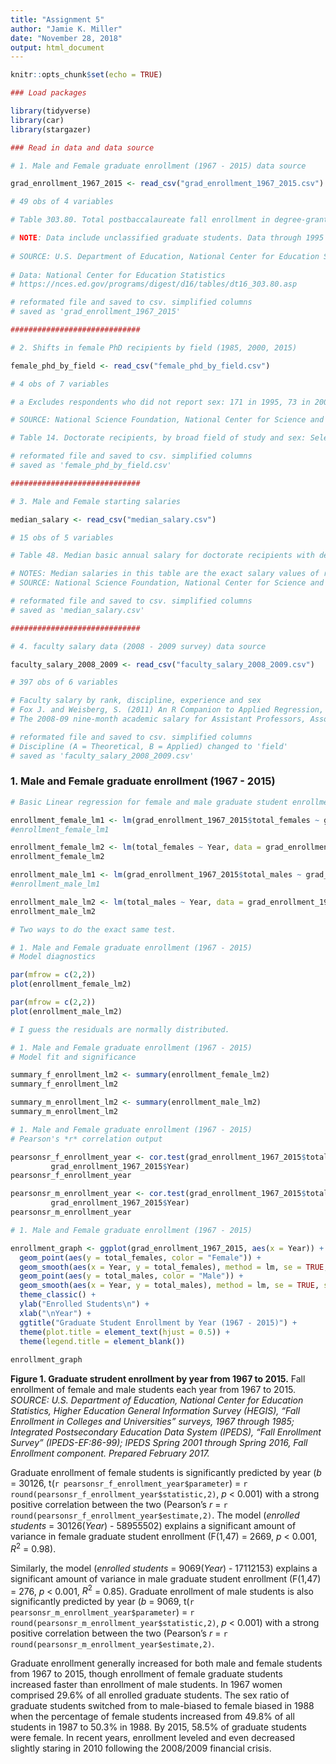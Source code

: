 ---
title: "Assignment 5"
author: "Jamie K. Miller"
date: "November 28, 2018"
output: html_document
---

```{r setup, include=FALSE}
knitr::opts_chunk$set(echo = TRUE)
```

```{r, include=FALSE}
### Load packages

library(tidyverse)
library(car)
library(stargazer)

```

```{r, include=FALSE}
### Read in data and data source

# 1. Male and Female graduate enrollment (1967 - 2015) data source

grad_enrollment_1967_2015 <- read_csv("grad_enrollment_1967_2015.csv")

# 49 obs of 4 variables

# Table 303.80. Total postbaccalaureate fall enrollment in degree-granting postsecondary institutions, by attendance status, sex of student, and control of institution: 1967 through 2015												

# NOTE: Data include unclassified graduate students. Data through 1995 are for institutions of higher education, while later data are for degree-granting institutions. Degree-granting institutions grant associate’s or higher degrees and participate in Title IV federal financial aid programs. The degree-granting classification is very similar to the earlier higher education classification, but it includes more 2-year colleges and excludes a few higher education institutions that did not grant degrees. Some data have been revised from previously published figures.													
													
# SOURCE: U.S. Department of Education, National Center for Education Statistics, Higher Education General Information Survey (HEGIS), "Fall Enrollment in Colleges and Universities" surveys, 1967 through 1985; Integrated Postsecondary Education Data System (IPEDS), "Fall Enrollment Survey" (IPEDS-EF:86-99); IPEDS Spring 2001 through Spring 2016, Fall Enrollment component; and Enrollment in Degree-Granting Institutions Projection Model, 2000 through 2026. (This table was prepared February 2017.)													
													
# Data: National Center for Education Statistics													
# https://nces.ed.gov/programs/digest/d16/tables/dt16_303.80.asp													

# reformated file and saved to csv. simplified columns
# saved as 'grad_enrollment_1967_2015'

#############################

# 2. Shifts in female PhD recipients by field (1985, 2000, 2015)

female_phd_by_field <- read_csv("female_phd_by_field.csv")

# 4 obs of 7 variables

# a Excludes respondents who did not report sex: 171 in 1995, 73 in 2000, 66 in 2005, 16 in 2010, and 7 in 2015.		# b Includes agricultural sciences and natural resources; biological and biomedical sciences; and health sciences.	# c Non-science and engineering fields not shown separately.										

# SOURCE: National Science Foundation, National Center for Science and Engineering Statistics, Survey of Earned Doctorates.										

# Table 14. Doctorate recipients, by broad field of study and sex: Selected years, 1985–2015

# reformated file and saved to csv. simplified columns
# saved as 'female_phd_by_field.csv'

#############################

# 3. Male and Female starting salaries

median_salary <- read_csv("median_salary.csv")

# 15 obs of 5 variables

# Table 48. Median basic annual salary for doctorate recipients with definite postgraduation plans in the United States, by field of study, type of postgraduation plans, and sex: 2015, (Dollars)

# NOTES: Median salaries in this table are the exact salary values of respondents at the 50th percentile of their frequency distribution; salary values have not been rounded. See table A-6 in the technical notes for a listing of major fields and their constituent subfields.									
# SOURCE: National Science Foundation, National Center for Science and Engineering Statistics, Survey of Earned Doctorates, 2015.									

# reformated file and saved to csv. simplified columns
# saved as 'median_salary.csv'

#############################

# 4. faculty salary data (2008 - 2009 survey) data source

faculty_salary_2008_2009 <- read_csv("faculty_salary_2008_2009.csv")

# 397 obs of 6 variables

# Faculty salary by rank, discipline, experience and sex
# Fox J. and Weisberg, S. (2011) An R Companion to Applied Regression, Second Edition Sage.
# The 2008-09 nine-month academic salary for Assistant Professors, Associate Professors and Professors in a college in the U.S. The data were collected as part of the on-going effort of the college's administration to monitor salary differences between male and female faculty members.

# reformated file and saved to csv. simplified columns
# Discipline (A = Theoretical, B = Applied) changed to 'field'
# saved as 'faculty_salary_2008_2009.csv'

```
### 1. Male and Female graduate enrollment (1967 - 2015)
```{r, echo = FALSE, include = FALSE}

# Basic Linear regression for female and male graduate student enrollments 

enrollment_female_lm1 <- lm(grad_enrollment_1967_2015$total_females ~ grad_enrollment_1967_2015$Year)
#enrollment_female_lm1

enrollment_female_lm2 <- lm(total_females ~ Year, data = grad_enrollment_1967_2015)
enrollment_female_lm2

enrollment_male_lm1 <- lm(grad_enrollment_1967_2015$total_males ~ grad_enrollment_1967_2015$Year)
#enrollment_male_lm1

enrollment_male_lm2 <- lm(total_males ~ Year, data = grad_enrollment_1967_2015)
enrollment_male_lm2

# Two ways to do the exact same test.

```

```{r, include = FALSE}
# 1. Male and Female graduate enrollment (1967 - 2015)
# Model diagnostics

par(mfrow = c(2,2))
plot(enrollment_female_lm2)

par(mfrow = c(2,2))
plot(enrollment_male_lm2)

# I guess the residuals are normally distributed.

```

```{r, echo = FALSE, , include = FALSE}
# 1. Male and Female graduate enrollment (1967 - 2015)
# Model fit and significance

summary_f_enrollment_lm2 <- summary(enrollment_female_lm2)
summary_f_enrollment_lm2

summary_m_enrollment_lm2 <- summary(enrollment_male_lm2)
summary_m_enrollment_lm2

```

```{r, echo = FALSE, include = FALSE}
# 1. Male and Female graduate enrollment (1967 - 2015)
# Pearson's *r* correlation output

pearsonsr_f_enrollment_year <- cor.test(grad_enrollment_1967_2015$total_females,
         grad_enrollment_1967_2015$Year)
pearsonsr_f_enrollment_year

pearsonsr_m_enrollment_year <- cor.test(grad_enrollment_1967_2015$total_males,
         grad_enrollment_1967_2015$Year)
pearsonsr_m_enrollment_year

```

```{r, echo = FALSE}
# 1. Male and Female graduate enrollment (1967 - 2015)

enrollment_graph <- ggplot(grad_enrollment_1967_2015, aes(x = Year)) +
  geom_point(aes(y = total_females, color = "Female")) +
  geom_smooth(aes(x = Year, y = total_females), method = lm, se = TRUE, size = 0.5, color = "gray20") +
  geom_point(aes(y = total_males, color = "Male")) +
  geom_smooth(aes(x = Year, y = total_males), method = lm, se = TRUE, size = 0.5, color = "gray20") +
  theme_classic() +
  ylab("Enrolled Students\n") +
  xlab("\nYear") +
  ggtitle("Graduate Student Enrollment by Year (1967 - 2015)") +
  theme(plot.title = element_text(hjust = 0.5)) +
  theme(legend.title = element_blank())
  
enrollment_graph

```

**Figure 1. Graduate strudent enrollment by year from 1967 to 2015.** Fall enrollment of female and male students each year from 1967 to 2015.  *SOURCE: U.S. Department of Education, National Center for Education Statistics, Higher Education General Information Survey (HEGIS), "Fall Enrollment in Colleges and Universities" surveys, 1967 through 1985; Integrated Postsecondary Education Data System (IPEDS), "Fall Enrollment Survey" (IPEDS-EF:86-99); IPEDS Spring 2001 through Spring 2016, Fall Enrollment component. Prepared February 2017.*	

Graduate enrollment of female students is significantly predicted by year (*b* = 30126, t(`r pearsonsr_f_enrollment_year$parameter`) = `r round(pearsonsr_f_enrollment_year$statistic,2)`, *p* < 0.001) with a strong positive correlation between the two (Pearson's *r* = `r round(pearsonsr_f_enrollment_year$estimate,2)`. The model (*enrolled students* = 30126(*Year*) - 58955502) explains a significant amount of variance in female graduate student enrollment (F(1,47) = 2669, *p* < 0.001, $R^2$ = 0.98).

Similarly, the model (*enrolled students* = 9069(*Year*) - 17112153) explains a significant amount of variance in male graduate student enrollment (F(1,47) = 276, *p* < 0.001, $R^2$ = 0.85). Graduate enrollment of male students is also significantly predicted by year (*b* = 9069, t(`r pearsonsr_m_enrollment_year$parameter`) = `r round(pearsonsr_m_enrollment_year$statistic,2)`, *p* < 0.001) with a strong positive correlation between the two (Pearson's *r* = `r round(pearsonsr_m_enrollment_year$estimate,2)`.

Graduate enrollment generally increased for both male and female students from 1967 to 2015, though enrollment of female graduate students increased faster than enrollment of male students. In 1967 women comprised 29.6% of all enrolled graduate students. The sex ratio of graduate students switched from to male-biased to female biased in 1988 when the percentage of female students increased from 49.8% of all students in 1987 to 50.3% in 1988. By 2015, 58.5% of graduate students were female.  In recent years, enrollment leveled and even decreased slightly staring in 2010 following the 2008/2009 financial crisis.
